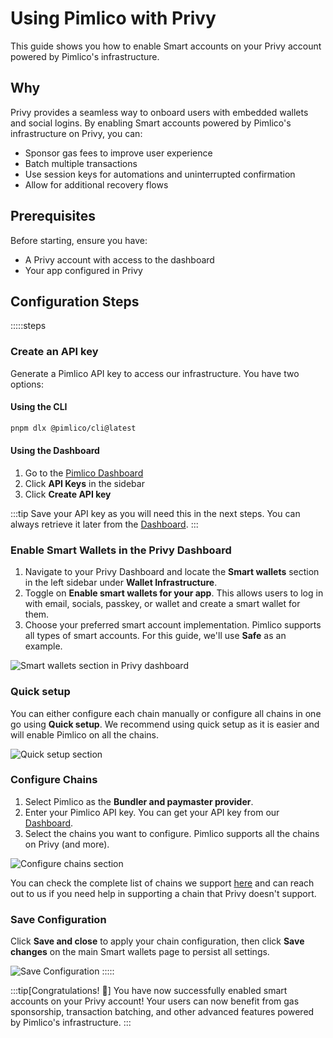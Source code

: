 # Using Pimlico with Privy

This guide shows you how to enable Smart accounts on your Privy account powered by Pimlico's infrastructure.

## Why

Privy provides a seamless way to onboard users with embedded wallets and social logins. By enabling Smart accounts powered by Pimlico's infrastructure on Privy, you can:

- Sponsor gas fees to improve user experience
- Batch multiple transactions
- Use session keys for automations and uninterrupted confirmation
- Allow for additional recovery flows

## Prerequisites

Before starting, ensure you have:

- A Privy account with access to the dashboard
- Your app configured in Privy

## Configuration Steps

:::::steps
### Create an API key
Generate a Pimlico API key to access our infrastructure. You have two options:

#### Using the CLI

```bash
pnpm dlx @pimlico/cli@latest
```

#### Using the Dashboard

1. Go to the [Pimlico Dashboard](https://dashboard.pimlico.io/)
2. Click **API Keys** in the sidebar
3. Click **Create API key**

:::tip
Save your API key as you will need this in the next steps. You can always retrieve it later from the [Dashboard](https://dashboard.pimlico.io/apikeys).
:::

### Enable Smart Wallets in the Privy Dashboard
1. Navigate to your Privy Dashboard and locate the **Smart wallets** section in the left sidebar under **Wallet Infrastructure**.
2. Toggle on **Enable smart wallets for your app**. This allows users to log in with email, socials, passkey, or wallet and create a smart wallet for them.
3. Choose your preferred smart account implementation. Pimlico supports all types of smart accounts. For this guide, we'll use **Safe** as an example.

![Smart wallets section in Privy dashboard](/privy-integration.png)

### Quick setup
You can either configure each chain manually or configure all chains in one go using **Quick setup**. We recommend using quick setup as it is easier and will enable Pimlico on all the chains.

![Quick setup section](/privy-quick-setup.png)

### Configure Chains
1. Select Pimlico as the **Bundler and paymaster provider**.
2. Enter your Pimlico API key. You can get your API key from our [Dashboard](https://dashboard.pimlico.io/apikeys).
3. Select the chains you want to configure. Pimlico supports all the chains on Privy (and more).

![Configure chains section](/privy-chain-configuration.png)

You can check the complete list of chains we support [here](/guides/supported-chains) and can reach out to us if you need help in supporting a chain that Privy doesn't support.

### Save Configuration
Click **Save and close** to apply your chain configuration, then click **Save changes** on the main Smart wallets page to persist all settings.

![Save Configuration](/privy-save-and-close.png)
:::::

:::tip[Congratulations! 🎉]
You have now successfully enabled smart accounts on your Privy account! Your users can now benefit from gas sponsorship, transaction batching, and other advanced features powered by Pimlico's infrastructure.
:::